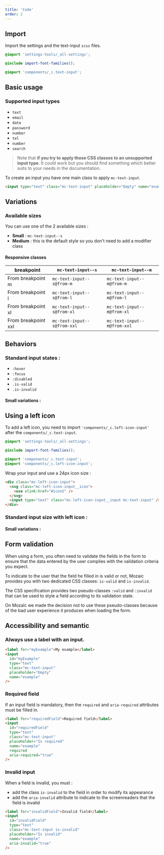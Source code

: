 ```yaml
---
title: 'Code'
order: 2
---
```


## Import

Import the settings and the text-input `scss` files.

```scss
@import 'settings-tools/_all-settings';

@include import-font-families();

@import 'components/_c.text-input';
```

## Basic usage

### Supported input types

- `text`
- `email`
- `date`
- `password`
- `number`
- `tel`
- `number`
- `search`

> Note that **if you try to apply those CSS classes to an unsupported input type**. It could work but you should find something which better suits to your needs in the documentation.

To create an input you have one main class to apply `mc-text-input`.

```html
<input type="text" class="mc-text-input" placeholder="Empty" name="example" />
```

<Preview path="input-default" />

## Variations

### Available sizes

You can use one of the 2 available sizes :

- **Small** : `mc-text-input--s`
- **Medium** : this is the default style so you don't need to add a modifier class

<Preview path="input-sizes" />

#### Responsive classes

| breakpoint          | `mc-text-input--s`          | `mc-text-input--m`          |
| ------------------- | --------------------------- | --------------------------- |
| From breakpoint m   | `mc-text-input--s@from-m`   | `mc-text-input--m@from-m`   |
| From breakpoint l   | `mc-text-input--s@from-l`   | `mc-text-input--m@from-l`   |
| From breakpoint xl  | `mc-text-input--s@from-xl`  | `mc-text-input--m@from-xl`  |
| From breakpoint xxl | `mc-text-input--s@from-xxl` | `mc-text-input--m@from-xxl` |

## Behaviors

### Standard input states :

- `:hover`
- `:focus`
- `:disabled`
- `.is-valid`
- `.is-invalid`

<Preview path="input-state" />

#### Small variations :

<Preview nude path="input-small-state" />

## Using a left icon

To add a left icon, you need to import `'components/_c.left-icon-input'` after the `components/_c.text-input`.

```scss
@import 'settings-tools/_all-settings';

@include import-font-families();

@import 'components/_c.text-input';
@import 'components/_c.left-icon-input';
```

Wrap your input and use a 24px icon size :

```html
<div class="mc-left-icon-input">
  <svg class="mc-left-icon-input__icon">
    <use xlink:href="#iconS" />
  </svg>
  <input type="text" class="mc-left-icon-input__input mc-text-input" />
</div>
```

### Standard input size with left icon :

<Preview path="left-icon-input" />

#### Small variations :

<Preview nude path="input-small-left-icon" />

## Form validation

When using a form, you often need to validate the fields in the form to ensure that the data entered by the user complies with the validation criteria you expect.

To indicate to the user that the field he filled in is valid or not, Mozaic provides you with two dedicated CSS classes: `is-valid` and `is-invalid`.

<Highlight theme="warning" title="CSS pseudo-classes :valid or :invalid">

The CSS specification provides two pseudo-classes `:valid` and `:invalid` that can be used to style a field according to its validation state.

On Mozaïc we made the decision not to use these pseudo-classes because of the bad user experience it produces when loading the form.

</Highlight>

## Accessibility and semantic

### Always use a label with an input.

```html
<label for="myExample">My example</label>
<input
  id="myExample"
  type="text"
  class="mc-text-input"
  placeholder="Empty"
  name="example"
/>
```

### Required field

If an input field is mandatory, then the `required` and `aria-required` attributes must be filled in.

```html
<label for="requiredField">Required field</label>
<input
  id="requiredField"
  type="text"
  class="mc-text-input"
  placeholder="Is required"
  name="example"
  required
  aria-required="true"
/>
```

### Invalid input

When a field is invalid, you must :
- add the class `is-invalid` to the field in order to modify its appearance
- add the `aria-invalid` attribute to indicate to the screenreaders that the field is invalid

```html
<label for="invalidField">Invalid field</label>
<input
  id="invalidField"
  type="text"
  class="mc-text-input is-invalid"
  placeholder="Is invalid"
  name="example"
  aria-invalid="true"
/>
```